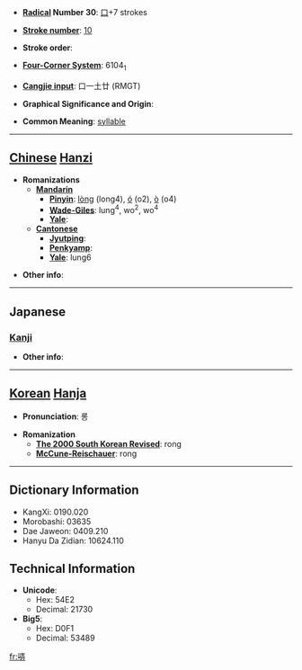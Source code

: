 * '''[[Wiktionary:Chinese radical index| Radical]] Number 30''': [[Wiktionary:Chinese radical index 口|口]]+7 strokes

* '''[[Wiktionary:Chinese total strokes index|Stroke number]]''': [[Wiktionary:Chinese total strokes index 10|10]]

* '''Stroke order''': 

* '''[[Wiktionary:Chinese four corner index|Four-Corner System]]''': 6104<sub>1</sub>

* '''[[Wiktionary:Chinese Cangjie index|Cangjie input]]''': 口一土廿 (RMGT)

* '''Graphical Significance and Origin''': 

* '''Common Meaning''': [[syllable]]

----

== [[Chinese]] [[Hanzi]] ==

* '''Romanizations'''
** '''[[Mandarin]]'''
*** '''[[Pinyin]]''': [[lòng]] (long4), [[ó]] (o2), [[ò]] (o4)
*** '''[[Wade-Giles]]''': lung<sup>4</sup>, wo<sup>2</sup>, wo<sup>4</sup>
*** '''[[Yale]]''': 
** '''[[Cantonese]]'''
*** '''[[Jyutping]]''':
*** '''[[Penkyamp]]''': 
*** '''[[Yale]]''': lung6

* '''Other info''': 

----

==Japanese==
===[[Kanji]]===
{{kanji|on readings=[[ろう]] (rō)
|kun readings=[[さえずる]] (saezuru)
}}

* '''Other info''':  

----

== [[Korean]] [[Hanja]] ==

* '''Pronunciation''': 롱

* '''Romanization'''
** '''[[The 2000 South Korean Revised Romanization|The 2000 South Korean Revised]]''': rong
** '''[[McCune-Reischauer]]''': rong

----

== Dictionary Information ==

* KangXi: 0190.020
* Morobashi: 03635
* Dae Jaweon: 0409.210
* Hanyu Da Zidian: 10624.110

== Technical Information ==

* '''Unicode''':
** Hex: 54E2
** Decimal: 21730
* '''Big5''':
** Hex: D0F1
** Decimal: 53489

[[fr:哢]]
